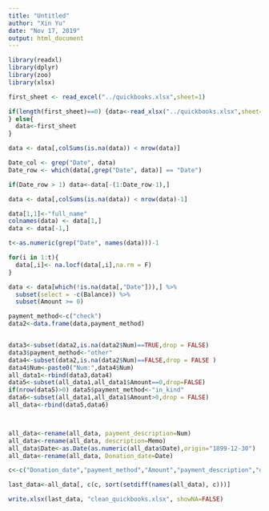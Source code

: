 ---
title: "Untitled"
author: "Xin Yu"
date: "Nov 17, 2019"
output: html_document
---

```{r, warning=FALSE, message=FALSE}
library(readxl)
library(dplyr)
library(zoo)
library(xlsx)

first_sheet <- read_excel("../quickbooks.xlsx",sheet=1)

if(length(first_sheet)==0) {data<-read_xlsx("../quickbooks.xlsx",sheet=2,col_names = FALSE)
} else{
  data<-first_sheet
}


```

```{r}
data <- data[,colSums(is.na(data)) < nrow(data)]

Date_col <- grep("Date", data)
Date_row <- which(data[,grep("Date", data)] == "Date")
```

```{r}
if(Date_row > 1) data<-data[-(1:Date_row-1),]

data <- data[,colSums(is.na(data)) < nrow(data)-1]

data[1,1]<-"full_name"
colnames(data) <- data[1,]
data <- data[-1,]
```

```{r}
t<-as.numeric(grep("Date", names(data)))-1

for(i in 1:t){
  data[,i]<- na.locf(data[,i],na.rm = F)
}

data <- data[which(!is.na(data[,"Date"])),] %>% 
  subset(select = -c(Balance)) %>% 
  subset(Amount >= 0)

payment_method<-c("check")
data2<-data.frame(data,payment_method)


data3<-subset(data2,is.na(data2$Num)==TRUE,drop = FALSE)
data3$payment_method<-"other"
data4<-subset(data2,is.na(data2$Num)==FALSE,drop = FALSE )
data4$Num<-paste0("Num:",data4$Num)
all_data1<-rbind(data3,data4)
data5<-subset(all_data1,all_data1$Amount==0,drop=FALSE)
if(nrow(data5)>0) data5$payment_method<-"in_kind"
data6<-subset(all_data1,all_data1$Amount>0,drop = FALSE)
all_data<-rbind(data5,data6)




```

```{r}
all_data<-rename(all_data, payment_description=Num)
all_data<-rename(all_data, description=Memo)
all_data$Date<-as.Date(as.numeric(all_data$Date),origin="1899-12-30")
all_data<-rename(all_data, Donation_date=Date)

c<-c("Donation_date","payment_method","Amount","payment_description","description")

last_data<-all_data[, c(c, sort(setdiff(names(all_data), c)))]

write.xlsx(last_data, "clean_quickbooks.xlsx", showNA=FALSE)


```
























